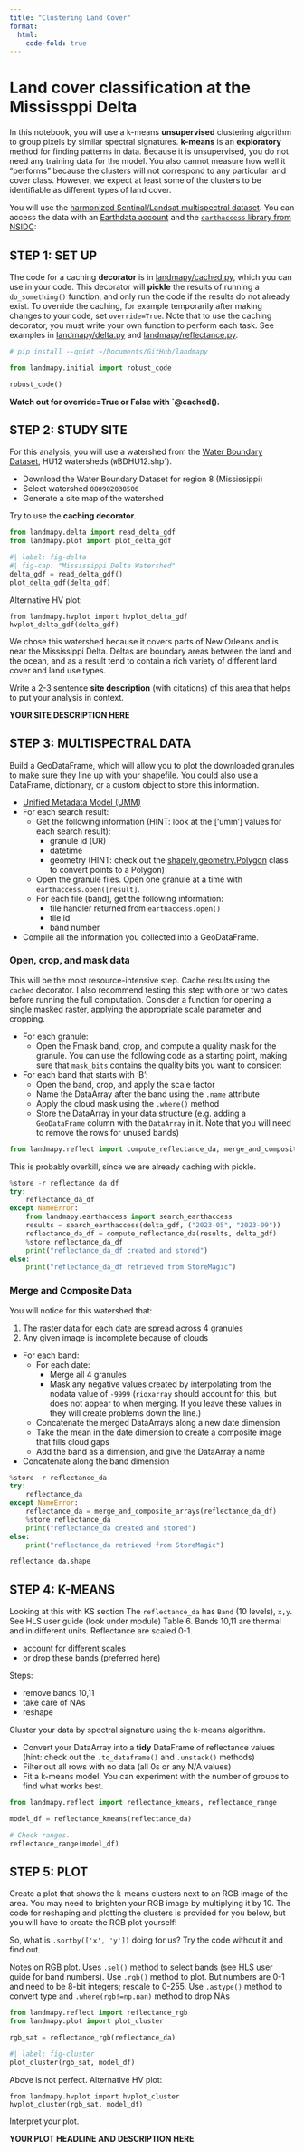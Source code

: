 ```yaml
---
title: "Clustering Land Cover"
format:
  html:
    code-fold: true
---
```


# Land cover classification at the Mississppi Delta

In this notebook, you will use a k-means **unsupervised** clustering
algorithm to group pixels by similar spectral signatures.
**k-means** is an **exploratory** method for finding patterns in data.
Because it is unsupervised, you do not need any training data for the model.
You also cannot measure how well it “performs” because the clusters will not
correspond to any particular land cover class.
However, we expect at least some of the clusters to be identifiable as
different types of land cover.

You will use the
[harmonized Sentinal/Landsat multispectral dataset](https://lpdaac.usgs.gov/documents/1698/HLS_User_Guide_V2.pdf).
You can access the data with an
[Earthdata account](https://www.earthdata.nasa.gov/learn/get-started)
and the
[`earthaccess` library from
NSIDC](https://github.com/nsidc/earthaccess):

## STEP 1: SET UP

The code for a caching **decorator** is in
[landmapy/cached.py](https://github.com/byandell-envsys/landmapy/blob/main/landmapy/cached.py),
which you can use in your code.
This decorator will **pickle** the results of running a `do_something()` function,
and only run the code if the results do not already exist.
To override the caching, for example temporarily after
making changes to your code, set `override=True`.
Note that to use the caching decorator, you must write your own function to perform each task.
See examples in
[landmapy/delta.py](https://github.com/byandell-envsys/landmapy/blob/main/landmapy/delta.py)
and
[landmapy/reflectance.py](https://github.com/byandell-envsys/landmapy/blob/main/landmapy/reflectance.py).

```python
# pip install --quiet ~/Documents/GitHub/landmapy
```

```python
from landmapy.initial import robust_code

robust_code()
```

**Watch out for override=True or False with `@cached().**

## STEP 2: STUDY SITE

For this analysis, you will use a watershed from the
[Water Boundary Dataset](https://www.usgs.gov/national-hydrography/access-national-hydrography-products),
HU12 watersheds (`W`BDHU12.shp`).

- Download the Water Boundary Dataset for region 8 (Mississippi)
- Select watershed `080902030506`
- Generate a site map of the watershed

Try to use the **caching decorator**.

```python
from landmapy.delta import read_delta_gdf
from landmapy.plot import plot_delta_gdf
```

```python
#| label: fig-delta
#| fig-cap: "Mississippi Delta Watershed"
delta_gdf = read_delta_gdf()
plot_delta_gdf(delta_gdf)
```

Alternative HV plot:

```
from landmapy.hvplot import hvplot_delta_gdf
hvplot_delta_gdf(delta_gdf)
```

We chose this watershed because it covers parts of New Orleans and is
near the Mississippi Delta.
Deltas are boundary areas between the land and the ocean,
and as a result tend to contain a rich variety of
different land cover and land use types.

Write a 2-3 sentence **site description** (with citations) of this area
that helps to put your analysis in context.

**YOUR SITE DESCRIPTION HERE**

## STEP 3: MULTISPECTRAL DATA

Build a GeoDataFrame, which will allow you to plot the
downloaded granules to make sure they line up with your shapefile.
You could also use a DataFrame, dictionary, or a custom object to store this information.

- [Unified Metadata Model (UMM)](https://www.earthdata.nasa.gov/about/esdis/eosdis/cmr/umm)
- For each search result:
  - Get the following information (HINT: look at the [‘umm’] values for
each search result):
    - granule id (UR)
    - datetime
    - geometry (HINT: check out the
[shapely.geometry.Polygon](https://shapely.readthedocs.io/en/2.0.6/reference/shapely.Polygon.html)
class to convert points to a Polygon)
  - Open the granule files.
Open one granule at a time with `earthaccess.open([result]`.
  - For each file (band), get the following information:
    - file handler returned from `earthaccess.open()`
    - tile id
    - band number
- Compile all the information you collected into a GeoDataFrame.

### Open, crop, and mask data

This will be the most resource-intensive step.
Cache results using the `cached` decorator.
I also recommend testing this step with one or two dates before
running the full computation.
Consider a function for opening a single masked raster,
applying the appropriate scale parameter and cropping.

- For each granule:
  - Open the Fmask band, crop, and compute a quality mask for the granule.
You can use the following code as a starting point, making sure
that `mask_bits` contains the quality bits you want to consider:

- For each band that starts with ‘B’:
  - Open the band, crop, and apply the scale factor
  - Name the DataArray after the band using the `.name` attribute
  - Apply the cloud mask using the `.where()` method
  - Store the DataArray in your data structure
(e.g. adding a `GeoDataFrame` column with the `DataArray` in it.
Note that you will need to remove the rows for unused bands)

```python
from landmapy.reflect import compute_reflectance_da, merge_and_composite_arrays
```

This is probably overkill, since we are already caching with pickle.

```python
%store -r reflectance_da_df
try:
    reflectance_da_df
except NameError:
    from landmapy.earthaccess import search_earthaccess
    results = search_earthaccess(delta_gdf, ("2023-05", "2023-09"))
    reflectance_da_df = compute_reflectance_da(results, delta_gdf)
    %store reflectance_da_df
    print("reflectance_da_df created and stored")
else:
    print("reflectance_da_df retrieved from StoreMagic")
```

### Merge and Composite Data

You will notice for this watershed that:

1. The raster data for each date are spread across 4 granules
2. Any given image is incomplete because of clouds

- For each band:
  - For each date:
    - Merge all 4 granules
    - Mask any negative values created by interpolating from the nodata value of `-9999`
(`rioxarray` should account for this, but does not appear to when merging.
If you leave these values in they will create problems down the line.)
  - Concatenate the merged DataArrays along a new date dimension
  - Take the mean in the date dimension to create a composite image that fills cloud gaps
  - Add the band as a dimension, and give the DataArray a name
- Concatenate along the band dimension

```python
%store -r reflectance_da
try:
    reflectance_da
except NameError:
    reflectance_da = merge_and_composite_arrays(reflectance_da_df)
    %store reflectance_da
    print("reflectance_da created and stored")
else:
    print("reflectance_da retrieved from StoreMagic")
```

```python
reflectance_da.shape
```

## STEP 4: K-MEANS

Looking at this with KS section
The `reflectance_da` has `Band` (10 levels), `x,y`.
See HLS user guide (look under module) Table 6.
Bands 10,11 are thermal and in different units.
Reflectance are scaled 0-1.

- account for different scales
- or drop these bands (preferred here)

Steps:

- remove bands 10,11
- take care of NAs
- reshape

Cluster your data by spectral signature using the k-means algorithm.

- Convert your DataArray into a **tidy** DataFrame of reflectance values
(hint: check out the `.to_dataframe()` and `.unstack()` methods)
- Filter out all rows with no data (all 0s or any N/A values)
- Fit a k-means model. You can experiment with the number of groups to
find what works best.

```python
from landmapy.reflect import reflectance_kmeans, reflectance_range
```

```python
model_df = reflectance_kmeans(reflectance_da)
```

```python
# Check ranges.
reflectance_range(model_df)
```

## STEP 5: PLOT

Create a plot that shows the k-means clusters next to an RGB image of
the area. You may need to brighten your RGB image by multiplying it by 10.
The code for reshaping and plotting the clusters is provided for you
below, but you will have to create the RGB plot yourself!

So, what is `.sortby(['x', 'y'])` doing for us? Try the
code without it and find out.

Notes on RGB plot.
Uses `.sel()` method to select bands (see HLS user guide for band numbers).
Use `.rgb()` method to plot.
But numbers are 0-1 and need to be 8-bit integers;
rescale to 0-255.
Use `.astype()` method to convert type and
`.where(rgb!=np.nan)` method to drop NAs

```python
from landmapy.reflect import reflectance_rgb
from landmapy.plot import plot_cluster

rgb_sat = reflectance_rgb(reflectance_da)
```

```python
#| label: fig-cluster
plot_cluster(rgb_sat, model_df)
```

Above is not perfect. Alternative HV plot:

```
from landmapy.hvplot import hvplot_cluster
hvplot_cluster(rgb_sat, model_df)
```

Interpret your plot.

**YOUR PLOT HEADLINE AND DESCRIPTION HERE**
